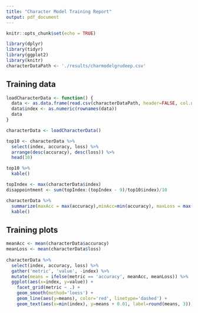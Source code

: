 ```yaml
---
title: "Character Model Training Report"
output: pdf_document
---
```


```r
knitr::opts_chunk$set(echo = TRUE)

library(dplyr)
library(tidyr)
library(ggplot2)
library(knitr)
characterDataPath <- './results/charmodelgrudeep.csv'

```

## Training data

```r
loadCharacterData <- function() {
  data <- as.data.frame(read.csv(characterDataPath, header=FALSE, col.names=c('epoch', 'accuracy', 'loss', 'rate', 'minibatch')))
  data$index <- as.numeric(rownames(data))
  data
}

characterData <- loadCharacterData()

top10 <- characterData %>%
  select(index, accuracy, loss) %>%
  arrange(desc(accuracy), desc(loss)) %>%
  head(10)

top10 %>%
  kable()
```

```r
topIndex <- max(characterData$index)
disappointment <- sum(topIndex:(topIndex - 9)/top10$index)/10

characterData %>%
  summarize(maxAcc = max(accuracy),minAcc=min(accuracy), maxLoss = max(loss), minLoss=min(loss), epochs=max(index), disappointment=disappointment) %>%
  kable()
```




## Training plots

```r
meanAcc <- mean(characterData$accuracy)
meanLoss <- mean(characterData$loss)
  
characterData %>%
  select(index, accuracy, loss) %>%
  gather('metric', 'value', -index) %>%
  mutate(means = ifelse(metric == 'accuracy', meanAcc, meanLoss)) %>%
  ggplot(aes(x=index, y=value)) +
    facet_grid(metric ~ .) +
    geom_smooth(method='loess') +
    geom_line(aes(y=means), color='red', linetype='dashed') +
    geom_text(aes(x=min(index), y=means + 0.01, label=round(means, 3)), angle=0, hjust="left", size=4.2, fontface="plain")
```
